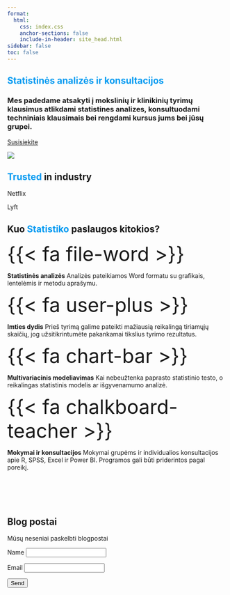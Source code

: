```yaml
---
format:
  html:
    css: index.css
    anchor-sections: false
    include-in-header: site_head.html
sidebar: false
toc: false
--- 
```



::: {.hero-banner .content-block}

# [Statistinės analizės ir konsultacijos]{style="color:#009AF1"}

### Mes padedame atsakyti į mokslinių ir klinikinių tyrimų klausimus atlikdami statistines analizes, konsultuodami techniniais klausimais bei rengdami kursus jums bei jūsų grupei.

[Susisiekite](getting_started.ipynb){.btn-action-primary .btn-action .btn .btn-success .btn-lg role="\"button\""}\n


[![](images/card.png)](images/card.png){style="margin-top: 40px; margin-bottom: 40px"}\
:::

::: {.hero-banner .mid-content .column-screen}

## <span style='color:#009AF1'>Trusted</span> in industry

::: {.grid style="column-gap: 50px"}

:::{.g-col-12 .g-col-sm-6 .g-col-md-3}  
Netflix 
:::

:::{.g-col-12 .g-col-sm-6 .g-col-md-3}  
Lyft 
:::

:::

:::

::: {.hero-banner .content-block}


## Kuo <span style='color:#009AF1'>Statistiko</span> paslaugos kitokios?

::: {.grid .gap-4 style="padding-bottom: 60px"}

::: {.feature .g-col-12 .g-col-sm-6 .g-col-md-4}
[{{< fa file-word >}}]{style="font-size: 45px"}

**Statistinės analizės**
Analizės pateikiamos Word formatu su grafikais, lentelėmis ir metodu aprašymu.
:::

::: {.feature .g-col-12 .g-col-sm-6 .g-col-md-4}
[{{< fa user-plus >}}]{style="font-size: 45px"}

**Imties dydis**
Prieš tyrimą galime pateikti mažiausią reikalingą tiriamųjų skaičių, jog užsitikrintumėte pakankamai tikslius tyrimo rezultatus.
:::

::: {.feature .g-col-12 .g-col-sm-6 .g-col-md-4}
[{{< fa chart-bar >}}]{style="font-size: 45px"}

**Multivariacinis modeliavimas**
Kai nebeužtenka paprasto statistinio testo, o reikalingas statistinis modelis ar išgyvenamumo analizė.
:::

::: {.feature .g-col-12 .g-col-sm-6 .g-col-md-4}
[{{< fa chalkboard-teacher >}}]{style="font-size: 45px"}

**Mokymai ir konsultacijos**
Mokymai grupėms ir individualios konsultacijos apie R, SPSS, Excel ir Power BI. Programos gali būti priderintos pagal poreikį.
:::

:::

:::

::: {.hero-banner .mid-content .column-screen}

## Blog postai

Mūsų neseniai paskelbti blogpostai

:::



::: {.hero-banner .content-block}

<form name="contact" netlify>
  <p>
    <label>Name <input type="text" name="name" /></label>
  </p>
  <p>
    <label>Email <input type="email" name="email" /></label>
  </p>
  <p>
    <button type="submit">Send</button>
  </p>
</form>

:::
